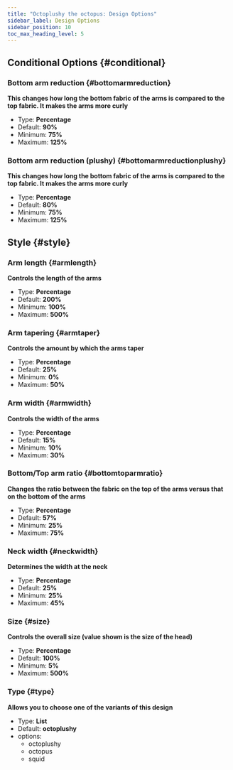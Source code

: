 ```yaml
---
title: "Octoplushy the octopus: Design Options"
sidebar_label: Design Options
sidebar_position: 10
toc_max_heading_level: 5
---
```



## Conditional Options {#conditional}
### Bottom arm reduction {#bottomarmreduction}

**This changes how long the bottom fabric of the arms is compared to the top fabric. It makes the arms more curly**
- Type: **Percentage**
- Default: **90%**
- Minimum: **75%**
- Maximum: **125%**

<Bottomarmreduction />

### Bottom arm reduction (plushy) {#bottomarmreductionplushy}

**This changes how long the bottom fabric of the arms is compared to the top fabric. It makes the arms more curly**
- Type: **Percentage**
- Default: **80%**
- Minimum: **75%**
- Maximum: **125%**

<Bottomarmreductionplushy />

## Style {#style}
### Arm length {#armlength}

**Controls the length of the arms**
- Type: **Percentage**
- Default: **200%**
- Minimum: **100%**
- Maximum: **500%**

<Armlength />

### Arm tapering {#armtaper}

**Controls the amount by which the arms taper**
- Type: **Percentage**
- Default: **25%**
- Minimum: **0%**
- Maximum: **50%**

<Armtaper />

### Arm width {#armwidth}

**Controls the width of the arms**
- Type: **Percentage**
- Default: **15%**
- Minimum: **10%**
- Maximum: **30%**

<Armwidth />

### Bottom/Top arm ratio {#bottomtoparmratio}

**Changes the ratio between the fabric on the top of the arms versus that on the bottom of the arms**
- Type: **Percentage**
- Default: **57%**
- Minimum: **25%**
- Maximum: **75%**

<Bottomtoparmratio />

### Neck width {#neckwidth}

**Determines the width at the neck**
- Type: **Percentage**
- Default: **25%**
- Minimum: **25%**
- Maximum: **45%**

<Neckwidth />

### Size {#size}

**Controls the overall size (value shown is the size of the head)**
- Type: **Percentage**
- Default: **100%**
- Minimum: **5%**
- Maximum: **500%**

<Size />

### Type {#type}

**Allows you to choose one of the variants of this design**
- Type: **List**
- Default: **octoplushy**
- options:
  - octoplushy
  - octopus
  - squid

<Type />
